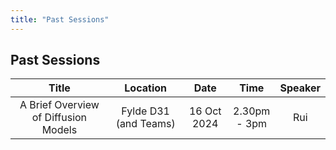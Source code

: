 ```yaml
---
title: "Past Sessions"
---
```


## Past Sessions

| Title | Location | Date | Time | Speaker |
|:---------:|:------:|:---:|:---:|:-:|
| A Brief Overview of Diffusion Models      | Fylde D31 (and Teams)  | 16 Oct 2024 |   2.30pm - 3pm   |  Rui     |
